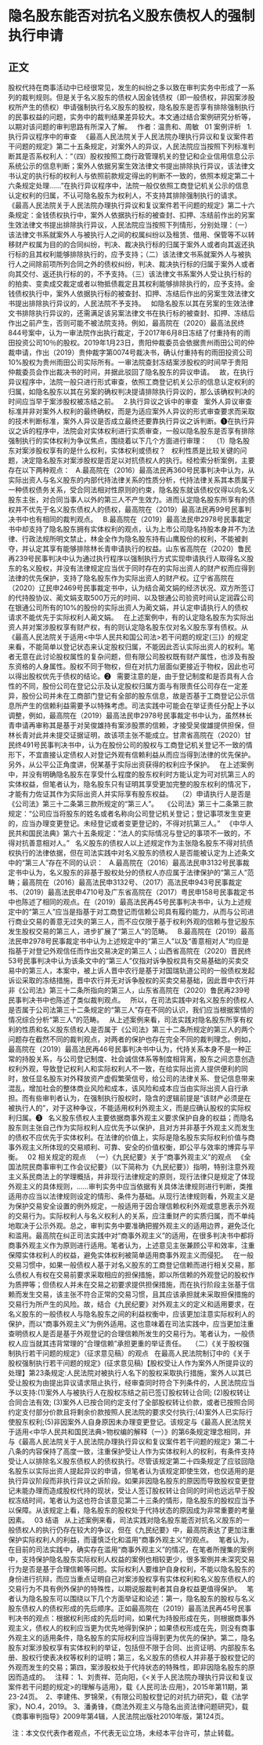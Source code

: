 # 隐名股东能否对抗名义股东债权人的强制执行申请
## 正文
股权代持在商事活动中已经很常见，发生的纠纷之多以致在审判实务中形成了一系列的裁判规则。但是关于名义股东的债权人因金钱债权（即一般债权，非因案涉股权所产生的债权）申请强制执行名义股东的股权，隐名股东是否享有排除强制执行的民事权益的问题，实务中的裁判结果差异较大。本文通过结合案例研究分析等，以期对该问题的审判思路有所深入了解。
 
作者：温贵和、周敏
 
01
案例评析
 
1.执行异议程序中的审查
 
《最高人民法院关于人民法院办理执行异议和复议案件若干问题的规定》第二十五条规定，对案外人的异议，人民法院应当按照下列标准判断其是否系权利人：“（四）股权按照工商行政管理机关的登记和企业信用信息公示系统公示的信息判断；案外人依据另案生效法律文书提出排除执行异议，该法律文书认定的执行标的权利人与依照前款规定得出的判断不一致的，依照本规定第二十六条规定处理……”在执行异议程序中，法院一般仅依照工商登记机关公示的信息认定权利的归属，不认可隐名股东为权利人，不支持其排除强制执行的请求。
 
《最高人民法院关于人民法院办理执行异议和复议案件若干问题的规定》第二十六条规定：金钱债权执行中，案外人依据执行标的被查封、扣押、冻结前作出的另案生效法律文书提出排除执行异议，人民法院应当按照下列情形，分别处理：（一）该法律文书系就案外人与被执行人之间的权属纠纷以及租赁、借用、保管等不以转移财产权属为目的的合同纠纷，判决、裁决执行标的归属于案外人或者向其返还执行标的且其权利能够排除执行的，应予支持；（二）该法律文书系就案外人与被执行人之间除前项所列合同之外的债权纠纷，判决、裁决执行标的归属于案外人或者向其交付、返还执行标的的，不予支持。（三）该法律文书系案外人受让执行标的的拍卖、变卖成交裁定或者以物抵债裁定且其权利能够排除执行的，应予支持。金钱债权执行中，案外人依据执行标的被查封、扣押、冻结后作出的另案生效法律文书提出排除执行异议的，人民法院不予支持。
 
如隐名股东以其在另案的生效法律文书排除执行异议的，还需满足该另案法律文书在执行标的被查封、扣押、冻结后作出之前产生，否则可能不被法院支持。例如，最高院在（2020）最高法民终844号案中，认为一审法院作出执行裁定，于2017年6月8日冻结了付重持有的雨田投资公司10％的股权。2019年1月23日，贵阳仲裁委员会依据贵州雨田公司的仲裁申请，作出（2019）贵仲裁字第0074号裁决书，确认付重持有的雨田投资公司10%股权为贵州雨田公司实际所有。一审法院查封冻结案涉股权的时间早于贵阳仲裁委员会作出裁决书的时间，并据此驳回了隐名股东的异议申请。
 
故，在执行异议程序中，法院一般只进行形式审查，依照工商登记机关公示的信息认定权利的归属，如隐名股东以其在另案的确权判决提请排除执行异议的，那么该确权判决的时间应当早于案涉股权被冻结之前。
 
2.执行异议之诉中的审查
 
案外人异议审查标准并非对案外人权利的最终确权，而是为适应案外人异议的形式审查要求而采取的技术判断标准，案外人异议是否成立最终还要靠执行异议之诉判断。❶在执行异议之诉的程序中，法院会对实体权利进行实质审查，一般以隐名股东是否享有排除强制执行的实体权利为争议焦点，围绕着以下几个方面进行审理：
 
（1）隐名股东对案涉股权享有的是什么权利，实体权利或债权？
 
权利性质是比较关键的问题，决定隐名股东对案涉股权是否足以对抗债权人的执行。经检索分析案例，主要存在以下两种观点：
 
A.最高院在（2016）最高法民再360号民事判决中认为，从实际出资人与名义股东的内部代持法律关系的性质分析，代持法律关系其本质属于一种债权债务关系，受合同法相对性原则的约束，隐名股东就该债权仅得以向名义股东主张，对合同当事人以外的第三人不产生效力。进而认定隐名股东所享有的债权并不优先于名义股东债权人的债权，最高院在（2019）最高法民再99号民事判决书中也有相同的裁判观点。
 
B.最高院在（2019）最高法民申2978号民事裁定书中却支持了隐名股东拥有实体权利的观点，认为上市公司隐名持股本身并不为法律、行政法规所明文禁止，林金全作为隐名股东持有山鹰股份的权利，不能被剥夺，并认定其享有能够排除林长青申请执行的权益。山东省高院在（2020）鲁民再239号民事判决中认为通过执行程序以强制执行方式实现申请执行人取得名义股东的名义股权，并没有法律规定应当优于同时存在的实际出资人的财产权而应得到法律的优先保护，支持了隐名股东作为实际出资人的财产权。辽宁省高院在（2020）辽民申2469号民事裁定书中，认为结合蔺文娟的经济状况、双方所签订的代持股协议、蔺文娟支取500万元的时间、以及银通公司验资时间认定润霖公司在银通公司所有的10%的股份的实际出资人为蔺文娟，并认定申请执行人的债权请求不能优先于实际权利人蔺文娟。
 
在上述案例中，有的认定隐名股东为实际出资人并对案涉股权享有财产权，有的则认定隐名股东仅对名义股东享有债权。从《最高人民法院关于适用<中华人民共和国公司法>若干问题的规定(三)》的规定来看，不能简单以登记状态来认定股权归属，不能因此否认实际出资人的权利。笔者无意在此讨论股权属性的复杂问题，但有限公司股权既有财产属性，也涉及有股东资格的人身属性。股权不同于物权，但在对抗力层面似更接近于物权，因此也可以得出股权优先于债权的结论。❷
 
需要注意的是，由于登记制度和是否具有人合性的不同，股份公司在登记公示及认定股权归属方面与有限责任公司存在一定差异，股份公司并未在工商部门登记有全部的股东信息，故是否基于工商登记公示信息所产生的信赖利益需要予以特殊考虑。司法实践中可能会在举证责任分配上予以调整，例如，最高院在（2019）最高法民申2978号民事裁定书中认为，虽然林长青申请再审称其是基于对吴俊雄持有案涉股票的信赖，才接受吴俊雄提供担保，但林长青对此并未提交证据证明，故该项主张不能成立。甘肃省高院在（2020）甘民终491号民事判决书中，认为在股份公司的股权与工商登记机关登记不一致的情形下，不宜直接认定债权人对登记外观有信赖利益从而应当得到法律的优先保护。另外，从公平公正角度讲，倪某基于实际出资获得的权利应予保护。
 
在上述案例中，并没有明确隐名股东在享受什么程度的股东权利时方能认定为可对抗第三人的实体权益，但笔者认为，隐名股东只有证明其享受更加完整的股东权利的情况下，才能有力佐证其作为实际出资人并实际享有股东权益。
 
（2）申请执行人是否是《公司法》第三十二条第三款所规定的“第三人”。
 
《公司法》第三十二条第三款规定：“公司应当将股东的姓名或者名称向公司登记机关登记；登记事项发生变更的，应当办理变更登记。未经登记或者变更登记的，不得对抗第三人。”
 
《中华人民共和国民法典》第六十五条规定：“法人的实际情况与登记的事项不一致的，不得对抗善意相对人。”
 
名义股东的债权人以上述规定作为主张隐名股东不得对抗债权执行的法律依据，但在司法实践中对名义股东的债权人是否能被认定为上述条文中的“第三人”存在不同的认识：
 
A.最高院在（2016）最高法民申3132号民事裁定书中认为，名义股东的非基于股权处分的债权人亦应属于法律保护的“第三人”范畴；最高院在（2016）最高法民申3132号、（2017）高法民申943号民事裁定书、（2019）最高法民申4710号及广东省高院在（2017）粤民申158号民事裁定书中也陈述了相同的观点。在（2019）最高法民再45号民事判决书中，认为上述规定中的“第三人”应当是指基于对工商登记而信赖公司具有履约能力，从而与公司进行商业交易的善意无过失的第三人，而不应仅限于基于权利外观的信赖与登记股东发生股权交易的第三人，进步扩展了“第三人”的范畴。
 
B.最高院在（2019）最高法民申2978号民事裁定书中认为上述规定中的“第三人”以及“善意相对人”均应是指基于对登记外观信任而作出交易决定的第三人；山西省高院在（2020）晋民终53号民事判决中认为该条文中的“第三人”仅指对诉争股权具有交易基础的买卖交易中的第三人，本案中，被上诉人晋中农行是基于对国瑞轨道公司的一般债权发起诉讼采取的冻结措施，晋中农行并无对诉争股权的买卖交易基础，因此晋中农行并非《公司法》第三十二条所指向的第三人，山东省高院在（2020）鲁民再239号民事判决书中也陈述了类似裁判观点。
 
所以，在司法实践中对名义股东的债权人是否属于公司法第三十二条规定的“第三人”存在不同的认识，我们应当根据案情的情况综合分析“第三人”的范畴。
 
从上述案例来看，司法实践对隐名股东所享有权利的性质和名义股东债权人是否属于《公司法》第三十二条所规定的第三人的两个问题存在截然不同的裁判观点，对两者的保护也存在完全不同的裁判理念。例如，最高院在（2019）最高法民再46号民事判决书中认为，代持关系本身不是一种正常的持股关系，与公司登记制度、社会诚信体系等制度相背离，股东之间恣意创造权利外观，导致登记权利人和实际权利人不一致，在给实际出资人提供便利的同时，放任显名股东对外释放资产虚假繁荣信号，给公司的法律关系、登记信息带来混乱，增加社会的整体商业风险和成本，该风险和成本应当由实际出资人自行承担。而有些审判者认为，在强制执行股权时，隐含的逻辑前提是“该财产必须是在被执行人的”，对于这种争议，不能适用权利外观主义，而是应确认股权的实际权利归属。❸
 
名义股东债权人主要依据商事外观主义要求保护自身的权益；而隐名股东则主张自己作为实际权利人应优先予以保护，且对方并非基于外观主义而发生的债权不应优先于实体权利。在法律的价值上，实际是隐名股东实际权利价值与商事外观主义所体现的交易顺利、可靠、安全的价值权衡，即公平与效率的博弈与平衡。
 
02
相关规定的观点
 
（一）《九民纪要》关于“商事外观主义”的观点
 
《全国法院民商事审判工作会议纪要》（以下简称为《九民纪要》）指明，特别注意外观主义系民商法上的学理概括，并非现行法律规定的原则，现行法律只是规定了体现外观主义的具体规则，……审判实务中应当依据有关具体法律规则进行判断，类推适用亦应当以法律规则设定的情形、条件为基础。从现行法律规则看，外观主义是为保护交易安全设置的例外规定，一般适用于因合理信赖权利外观或意思表示外观的交易行为。实际权利人与名义权利人的关系，应注重财产的实质归属，而不单纯地取决于公示外观。总之，审判实务中要准确把握外观主义的适用边界，避免泛化和滥用。最高院在纠正司法实践中对“商事外观主义”的适用，在很多判决书中都将商事外观主义作为原则进行适用。笔者认为，上述意见主张兼顾公平和效率，注重保障实体权利人的权益，避免实体权利被简单适用商事外观主义而侵犯。
 
在一般交易习惯中，如果一般债权人基于对名义股东的工商登记信赖而进行相关交易，那么债权人有权在交易前要求采取相应的担保措施，即以所信赖的外观登记的股权作为质押等；但债权人并未在交易之初要求提供担保措施，而在执行阶段主张基于信赖而发生交易，该主张不符合正常的交易习惯，且其应该承担就未采取担保措施的交易行为所产生的风险。故，结合《九民纪要》对外观主义的定义和适用要求，在名义股东的一般债权人与隐名股东之间的利益权衡中，应该更加注意实际权利人的保护，而以“商事外观主义”为例外适用。这也意味着在司法实践中，应当更加注重查明债权人是否是基于外观登记的合理信赖所发生的交易行为。笔者认为，一般债权人应当就其违背常理的“合理信赖”承担更重的举证责任。
 
（二）《关于股权强制执行若干问题的规定》（征求意见稿）的观点
 
在最高人民法院制订中的《关于股权强制执行若干问题的规定》(征求意见稿)【股权受让人作为案外人所提异议的处理】第23条规定:人民法院对被执行人名下的股权采取执行措施，案外人以其已受让股权为由提出异议请求阻止执行，经审查同时符合下列条件的，人民法院应当予以支持:(1)案外人与被执行人在股权冻结之前已签订股权转让合同; (2)股权转让合同合法有效; (3)案外人已按合同约定支付了全部股权转让价款，或者已按照合同约定支付部分价款且将剩余价款按照人民法院的要求交付执行;(4)案外人已实际行使股东权利;(5)非因案外人自身原因未办理变更登记。该规定与《最高人民法院关于适用<中华人民共和国民法典>物权编的解释（一）》的第6条规定理念相同，并与《最高人民法院关于人民法院办理执行异议和复议案件若干问题的规定》第二十八条的内容保持了高度一致，注重保护受让人作为实体权利人的权利，有条件支持受让人以排除名义股东债权人的债权执行。尽管该规定第二十四条规定了应驳回隐名股东以实际出资人提起异议的申请，但笔者认为该规定即使生效，也仅适用的是执行异议阶段而非执行异议之诉阶段。如果非因隐名股东的原因而导致股权变更登记未能办理而造成股权代持的现状，受让人签订股权转让合同的时间也远远早于股权冻结时间，笔者认为这也符合该意见第二十三条的情形，隐名股东的股权应当予以保障。从该规定上看，隐名股东的股权处于代持状态的原因成为非常重要的考量因素。
 
03
结语
 
从上述案例来看，司法实践对隐名股东能否对抗名义股东的一般债权人的执行仍存在较大的争议，但在《九民纪要》中，最高院表达了更加注重保护实际权利人的利益，而谨慎泛化和滥用“商事外观主义”的观点。
 
笔者认为，在目前的司法实践中，确实存在滥用“商事外观主义”的情况，在笔者所搜集的案例中，支持保护隐名股东实际权利人权益的案例也相较更少，很多案例并未深究交易行为是否是基于合理信赖等问题。实际权利人要维护自身权利，不能以隐名股东的身份进行抗辩，而应当重点证明自己对案涉股权享有实体权利和名义股东债权人的交易行为不具有例外保护的特殊性，以期说服裁判者其自身权益更值得保护。
 
笔者认为隐名股东可以围绕以下几个方面举证和论述：第一，隐名股东的股权与名义股东债权人的债权形成的先后顺序。正如最高院在（2019）最高法民再45号民事判决书的观点：根据权利形成的先后时间，如果代为持股形成在先，则根据商事外观主义，债权人的权利应当更为优先地得到保护；如果债权形成在先，则没有商事外观主义的适用条件，隐名股东的实际权利应当得到更为优先的保护。第二，隐名股东对案涉股权享有实体权利的举证，包括但不限于合同、出资证明、内部股东名册、股权行使表决权等权利的证明；第三，名义股东的债权人并非基于股权登记的外观而发生的交易；第四，案涉股权处于代持状态的特殊性，即非因隐名股东的原因而造成的。
 
注释：
1、刘贵祥、范向阳，《<关于人民法院办理执行异议和复议案件若干问题的规定>的理解与适用》，载《人民司法·应用》，2015年第11期，第23-24页。
 2、李建伟、罗锦荣，《有限公司股权登记的对抗力研究》，载《法学家》，NO.4，2019。
3、潘勇锋，《商法外观主义与隐名出资法律问题研究》，载《商事审判指导》2009年第4辑，人民法院出版社2010年版，第124页。
 

 
注：本文仅代表作者观点，不代表无讼立场，未经本平台许可，禁止转载。
 
